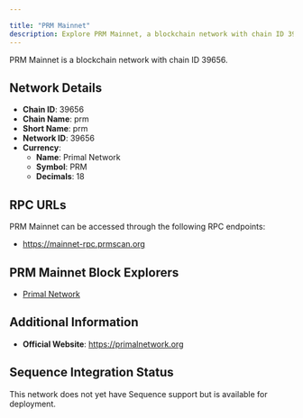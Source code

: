 ```yaml
---

title: "PRM Mainnet"
description: Explore PRM Mainnet, a blockchain network with chain ID 39656. Learn about its native currency, Primal Network, and how to interact with the network.
---
```




PRM Mainnet is a blockchain network with chain ID 39656.

## Network Details

- **Chain ID**: 39656
- **Chain Name**: prm
- **Short Name**: prm
- **Network ID**: 39656
- **Currency**: 
  - **Name**: Primal Network
  - **Symbol**: PRM
  - **Decimals**: 18

## RPC URLs

PRM Mainnet can be accessed through the following RPC endpoints:

- https://mainnet-rpc.prmscan.org

## PRM Mainnet Block Explorers

- [Primal Network](https://prmscan.org)

## Additional Information

- **Official Website**: https://primalnetwork.org

## Sequence Integration Status

This network does not yet have Sequence support but is available for deployment.
